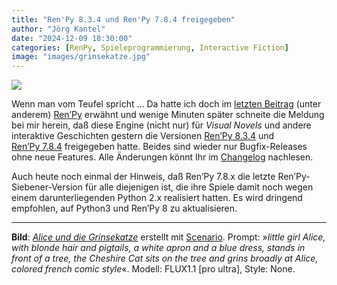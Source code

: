 ```yaml
---
title: "Ren'Py 8.3.4 und Ren'Py 7.8.4 freigegeben"
author: "Jörg Kantel"
date: "2024-12-09 18:30:00"
categories: [RenPy, Spieleprogrammierung, Interactive Fiction]
image: "images/grinsekatze.jpg"
---
```


[![](images/grinsekatze-b.jpg)](https://www.flickr.com/photos/schockwellenreiter/54142383894/)

Wenn man vom Teufel spricht … Da hatte ich doch im [letzten Beitrag](https://kantel.github.io/posts/2024120901_godot_buch/) (unter anderem) [Ren'Py](http://cognitiones.kantel-chaos-team.de/multimedia/spieleprogrammierung/renpy.html) erwähnt und wenige Minuten später schneite die Meldung bei mir herein, daß diese Engine (nicht nur) für *Visual Novels* und andere interaktive Geschichten gestern die Versionen [Ren'Py&nbsp;8.3.4](https://www.renpy.org/latest.html) und [Ren'Py&nbsp;7.8.4](https://www.renpy.org/latest-7.html) freigegeben hatte. Beides sind wieder nur Bugfix-Releases ohne neue Features. Alle Änderungen könnt Ihr im [Changelog](https://www.renpy.org/doc/html/changelog.html#renpy-8-3-4) nachlesen.

Auch heute noch einmal der Hinweis, daß Ren’Py 7.8.x die letzte Ren’Py-Siebener-Version für alle diejenigen ist, die ihre Spiele damit noch wegen einem darunterliegenden Python 2.x realisiert hatten. Es wird dringend empfohlen, auf Python3 und Ren’Py&nbsp;8 zu aktualisieren.

---

**Bild**: *[Alice und die Grinsekatze](https://www.flickr.com/photos/schockwellenreiter/54142383894/)* erstellt mit [Scenario](http://cognitiones.kantel-chaos-team.de/technikgeschichte/rechnerundnetze/scenario.html). Prompt: »*little girl Alice, with blonde hair and pigtails, a white apron and a blue dress, stands in front of a tree, the Cheshire Cat sits on the tree and grins broadly at Alice, colored french comic style*«. Modell: FLUX1.1 [pro ultra], Style: None.